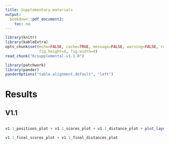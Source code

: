 ```yaml
---
title: Supplementary materials
output:
  bookdown::pdf_document2:
    toc: no
---
```

```r
library(knitr)
library(kableExtra)
opts_chunk$set(echo=FALSE, cache=TRUE, message=FALSE, warning=FALSE, results="hide",
               fig.height=4, fig.width=4)
read_chunk("R/supplemental-v1-1.R")

library(patchwork)
library(pander)
panderOptions("table.alignment.default", "left")
```

# Results

## V1.1

```r
```

```r
v1.1_positions_plot + v1.1_scores_plot + v1.1_distance_plot + plot_layout(nrow = 3)
```

```r
v1.1_final_scores_plot + v1.1_final_distances_plot
```

